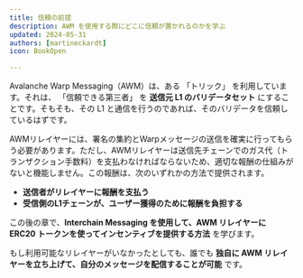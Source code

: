 ```yaml
---
title: 信頼の前提  
description: AWM を使用する際にどこに信頼が置かれるのかを学ぶ  
updated: 2024-05-31  
authors: [martineckardt]  
icon: BookOpen  

---
```


Avalanche Warp Messaging（AWM）は、ある 「トリック」 を利用しています。それは、 「信頼できる第三者」 を **送信元 L1 のバリデータセット** にすることです。そもそも、その L1 と通信を行うのであれば、そのバリデータを信頼しているはずです。  

AWMリレイヤーには、署名の集約とWarpメッセージの送信を確実に行ってもらう必要があります。ただし、AWMリレイヤーは送信先チェーンでのガス代（トランザクション手数料）を支払わなければならないため、適切な報酬の仕組みがないと機能しません。この報酬は、次のいずれかの方法で提供されます。  

- **送信者がリレイヤーに報酬を支払う**  
- **受信側のL1チェーンが、ユーザー獲得のために報酬を負担する**  

この後の章で、**Interchain Messaging を使用して、AWM リレイヤーに ERC20 トークンを使ってインセンティブを提供する方法** を学びます。  

もし利用可能なリレイヤーがいなかったとしても、誰でも **独自に AWM リレイヤーを立ち上げて、自分のメッセージを配信することが可能** です。
